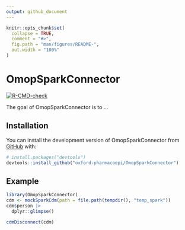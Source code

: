 ```yaml
---
output: github_document
---
```


<!-- README.md is generated from README.Rmd. Please edit that file -->

```r
knitr::opts_chunk$set(
  collapse = TRUE,
  comment = "#>",
  fig.path = "man/figures/README-",
  out.width = "100%"
)
```

# OmopSparkConnector

<!-- badges: start -->
[![R-CMD-check](https://github.com/oxford-pharmacoepi/OmopSparkConnector/actions/workflows/R-CMD-check.yaml/badge.svg)](https://github.com/oxford-pharmacoepi/OmopSparkConnector/actions/workflows/R-CMD-check.yaml)
<!-- badges: end -->

The goal of OmopSparkConnector is to ...

## Installation

You can install the development version of OmopSparkConnector from [GitHub](https://github.com/) with:

``` r
# install.packages("devtools")
devtools::install_github("oxford-pharmacoepi/OmopSparkConnector")
```

## Example


```r
library(OmopSparkConnector)
cdm <- mockSparkCdm(path = file.path(tempdir(), "temp_spark"))
cdm$person |> 
  dplyr::glimpse()
```

```r
cdmDisconnect(cdm)
```
